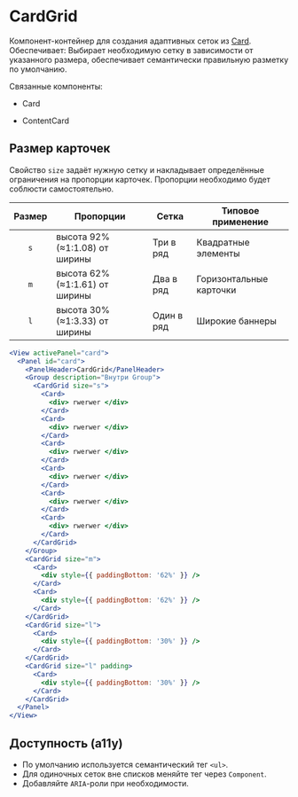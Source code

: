 <Overview>

# CardGrid

Компонент-контейнер для создания адаптивных сеток из [Card](https://vkcom.github.io/VKUI/#/Card). Обеспечивает:
Выбирает необходимую сетку в зависимости от указанного размера, обеспечивает семантически правильную разметку по умолчанию.

Связанные компоненты:

- Card

- ContentCard

</Overview>

## Размер карточек

Свойство `size` задаёт нужную сетку и накладывает определённые ограничения на пропорции карточек.
Пропорции необходимо будет соблюсти самостоятельно.

| Размер | Пропорции                      | Сетка      | Типовое применение      |
| :----: | ------------------------------ | ---------- | ----------------------- |
|  `s`   | высота 92% (≈1:1.08) от ширины | Три в ряд  | Квадратные элементы     |
|  `m`   | высота 62% (≈1:1.61) от ширины | Два в ряд  | Горизонтальные карточки |
|  `l`   | высота 30% (≈1:3.33) от ширины | Один в ряд | Широкие баннеры         |

```jsx
<View activePanel="card">
  <Panel id="card">
    <PanelHeader>CardGrid</PanelHeader>
    <Group description="Внутри Group">
      <CardGrid size="s">
        <Card>
          <div> rwerwer </div>
        </Card>
        <Card>
          <div> rwerwer </div>
        </Card>
        <Card>
          <div> rwerwer </div>
        </Card>
        <Card>
          <div> rwerwer </div>
        </Card>
        <Card>
          <div> rwerwer </div>
        </Card>
        <Card>
          <div> rwerwer </div>
        </Card>
      </CardGrid>
    </Group>
    <CardGrid size="m">
      <Card>
        <div style={{ paddingBottom: '62%' }} />
      </Card>
      <Card>
        <div style={{ paddingBottom: '62%' }} />
      </Card>
    </CardGrid>
    <CardGrid size="l">
      <Card>
        <div style={{ paddingBottom: '30%' }} />
      </Card>
    </CardGrid>
    <CardGrid size="l" padding>
      <Card>
        <div style={{ paddingBottom: '30%' }} />
      </Card>
    </CardGrid>
  </Panel>
</View>
```

## Доступность (a11y)

- По умолчанию используется семантический тег `<ul>`.
- Для одиночных сеток вне списков меняйте тег через `Component`.
- Добавляйте `ARIA`-роли при необходимости.

